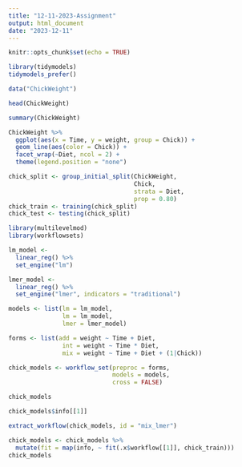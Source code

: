```yaml
---
title: "12-11-2023-Assignment"
output: html_document
date: "2023-12-11"
---
```


```r
knitr::opts_chunk$set(echo = TRUE)
```

```r
library(tidymodels)
tidymodels_prefer()
```

```r
data("ChickWeight")
```

```r
head(ChickWeight)
```

```r
summary(ChickWeight)
```

```r
ChickWeight %>%
  ggplot(aes(x = Time, y = weight, group = Chick)) +
  geom_line(aes(color = Chick)) +
  facet_wrap(~Diet, ncol = 2) +
  theme(legend.position = "none")
```

```r
chick_split <- group_initial_split(ChickWeight,
                                   Chick,
                                   strata = Diet,
                                   prop = 0.80)
chick_train <- training(chick_split)
chick_test <- testing(chick_split)
```


```r
library(multilevelmod)
library(workflowsets)

lm_model <- 
  linear_reg() %>% 
  set_engine("lm")

lmer_model <- 
  linear_reg() %>% 
  set_engine("lmer", indicators = "traditional")

models <- list(lm = lm_model,
               lm = lm_model,
               lmer = lmer_model)

forms <- list(add = weight ~ Time + Diet,
               int = weight ~ Time * Diet,
               mix = weight ~ Time + Diet + (1|Chick))

chick_models <- workflow_set(preproc = forms,
                             models = models,
                             cross = FALSE)

chick_models
```

```r
chick_models$info[[1]]
```
```r
extract_workflow(chick_models, id = "mix_lmer")
```

```r
chick_models <- chick_models %>%
  mutate(fit = map(info, ~ fit(.x$workflow[[1]], chick_train)))
chick_models
```

